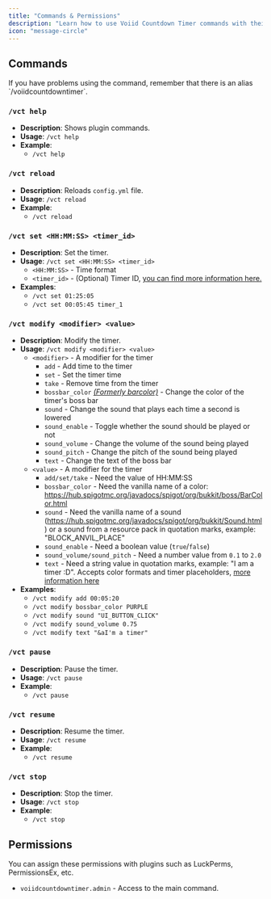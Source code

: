 ```yaml
---
title: "Commands & Permissions"
description: "Learn how to use Voiid Countdown Timer commands with their arguments"
icon: "message-circle"
---
```


## Commands

<Tip>
  If you have problems using the command, remember that there is an alias `/voiidcountdowntimer`.
</Tip>

### **`/vct help`**

- **Description**: Shows plugin commands.
- **Usage**: `/vct help`
- **Example**:
  - `/vct help`

### **`/vct reload`**

- **Description**: Reloads `config.yml` file.
- **Usage**: `/vct reload`
- **Example**:
  - `/vct reload`

### **`/vct set <HH:MM:SS> <timer_id>`**

- **Description**: Set the timer.
- **Usage**: `/vct set <HH:MM:SS> <timer_id>`
  - `<HH:MM:SS>` - Time format
  - `<timer_id>` - (Optional) Timer ID, [you can find more information here.](usage-guide/configuration#configuration-of-timers)
- **Examples**:
  - `/vct set 01:25:05`
  - `/vct set 00:05:45 timer_1`

### **`/vct modify <modifier> <value>`**

- **Description**: Modify the timer.
- **Usage**: `/vct modify <modifier> <value>`
  - `<modifier>` - A modifier for the timer
    - `add` - Add time to the timer
    - `set` - Set the timer time
    - `take` - Remove time from the timer
    - `bossbar_color` _<u>(Formerly barcolor)</u>_ - Change the color of the timer's boss bar
    - `sound` - Change the sound that plays each time a second is lowered
    - `sound_enable` - Toggle whether the sound should be played or not
    - `sound_volume` - Change the volume of the sound being played
    - `sound_pitch` - Change the pitch of the sound being played
    - `text` - Change the text of the boss bar
  - `<value>` - A modifier for the timer
    - `add/set/take` - Need the value of HH:MM:SS
    - `bossbar_color` - Need the vanilla name of a color: https://hub.spigotmc.org/javadocs/spigot/org/bukkit/boss/BarColor.html
    - `sound` - Need the vanilla name of a sound (https://hub.spigotmc.org/javadocs/spigot/org/bukkit/Sound.html) or a sound from a resource pack in quotation marks, example: "BLOCK_ANVIL_PLACE"
    - `sound_enable` - Need a boolean value (`true`/`false`)
    - `sound_volume/sound_pitch` - Need a number value from `0.1` to `2.0`
    - `text` - Need a string value in quotation marks, example: "I am a timer :D". Accepts color formats and timer placeholders, [more information here](usage-guide/configuration#text%3A-"%26ai-m-a-green-timer-of-%25hh%25%3A%25mm%25%3A%25ss%25-%3Ad")
- **Examples**:
  - `/vct modify add 00:05:20`
  - `/vct modify bossbar_color PURPLE`
  - `/vct modify sound "UI_BUTTON_CLICK"`
  - `/vct modify sound_volume 0.75`
  - `/vct modify text "&aI'm a timer"`

### **`/vct pause`**

- **Description**: Pause the timer.
- **Usage**: `/vct pause`
- **Example**:
  - `/vct pause`

### **`/vct resume`**

- **Description**: Resume the timer.
- **Usage**: `/vct resume`
- **Example**:
  - `/vct resume`

### **`/vct stop`**

- **Description**: Stop the timer.
- **Usage**: `/vct stop`
- **Example**:
  - `/vct stop`

## Permissions

<Tip>
  You can assign these permissions with plugins such as LuckPerms, PermissionsEx, etc.
</Tip>

- `voiidcountdowntimer.admin` - Access to the main command.